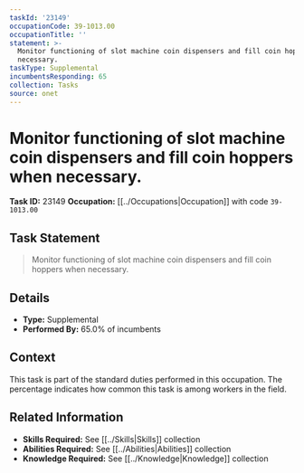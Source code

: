 ```yaml
---
taskId: '23149'
occupationCode: 39-1013.00
occupationTitle: ''
statement: >-
  Monitor functioning of slot machine coin dispensers and fill coin hoppers when
  necessary.
taskType: Supplemental
incumbentsResponding: 65
collection: Tasks
source: onet
---
```

# Monitor functioning of slot machine coin dispensers and fill coin hoppers when necessary.

**Task ID:** 23149
**Occupation:** [[../Occupations|Occupation]] with code `39-1013.00`

## Task Statement

> Monitor functioning of slot machine coin dispensers and fill coin hoppers when necessary.

## Details

- **Type:** Supplemental
- **Performed By:** 65.0% of incumbents

## Context

This task is part of the standard duties performed in this occupation. The percentage indicates how common this task is among workers in the field.

## Related Information

- **Skills Required:** See [[../Skills|Skills]] collection
- **Abilities Required:** See [[../Abilities|Abilities]] collection
- **Knowledge Required:** See [[../Knowledge|Knowledge]] collection

